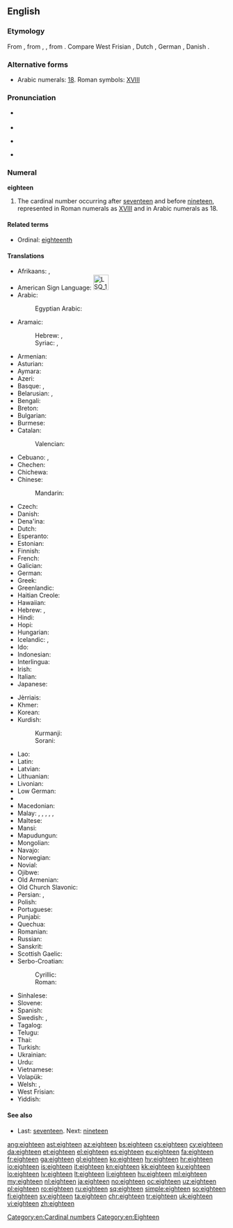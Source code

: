 ==English==

===Etymology===
From {{etyl|enm|en}} {{term|ehtetene|lang=enm}}, from {{etyl|ang|en}} {{m|ang|eahtatīene}}, {{m|ang|eahtatēne}}, from {{etyl|gem-pro|en}} {{m|gem-pro|*ahtōutehun}}. Compare West Frisian {{term|achttjin|lang=fy}}, Dutch {{term|achttien|lang=nl}}, German {{term|achtzehn|lang=de}}, Danish {{term|atten|lang=da}}.

===Alternative forms===
* Arabic numerals: [[18]]. Roman symbols: [[XVIII]]

===Pronunciation===
* {{qualifier|next word stressed near the first syllable}}
*: {{a|UK|US}} {{IPA|/ˈeɪ.tiːn/|lang=en}}
* {{audio|en-us-eighteen.ogg|Audio (US)|lang=en}}
* {{qualifier|next word stressed after the first syllable}}
*: {{a|UK|US}} {{IPA|/ˌeɪˈtiːn/|lang=en}}
* {{rhymes|iːn|lang=en}}

===Numeral===
'''eighteen'''

# The cardinal number occurring after [[seventeen]] and before [[nineteen]], represented in Roman numerals as [[XVIII]] and in Arabic numerals as 18.

====Related terms====
* Ordinal: [[eighteenth]]

====Translations====
{{trans-top|cardinal number}}
* Afrikaans: {{t|af|agtien}}, {{t|af|agttien}}
* American Sign Language: [[Image:LSQ 18.jpg|35px]]
* Arabic: {{t|ar|ثمانية عشر|tr=θamāniyat ʕášar}}
*: Egyptian Arabic: {{t|arz|تمنتاشر|tr=tamantāšar|sc=Arab}}
* Aramaic:
*: Hebrew: {{t|arc|תמנעסר|m|tr=tmāna‘sar|sc=Hebr}}, {{t|arc|תמנעסרא|f|tr=tmāna‘esrē|sc=Hebr}}
*: Syriac: {{t|arc|ܬܡܢܥܣܪ|m|tr=tmāna‘sar|sc=Syrc}}, {{t|arc|ܬܡܢܥܣܪܐ|f|tr=tmāna‘esrē|sc=Syrc}}
* Armenian: {{t+|hy|տասնութ|tr=tasnut'}}
* Asturian: {{t+|ast|dieciocho}}
* Aymara: {{t|ay|tunka kimsaqallquni}}
* Azeri: {{t+|az|on səkkiz}}
* Basque: {{t+|eu|hemezortzi}}, {{t+|eu|hamazortzi}}
* Belarusian: {{t|be|васямна́ццаць|sc=Cyrl}}, {{t|be|васемнаццаць|tr=vasjemnáccac’|sc=Cyrl}}
* Bengali: {{t|bn|আঠারো|tr=aţharo}}
* Breton: {{t+|br|triwec'h}}
* Bulgarian: {{t|bg|осемнадесет|tr=osemnadeset|sc=Cyrl}}
* Burmese: {{t|my|ဆယ့်ရှစ်|tr=hsè.shit|sc=Mymr}}
* Catalan: {{t+|ca|divuit}}
*: Valencian: {{t|ca|dihuit}}
* Cebuano: {{t|ceb|napulo'g walo}}, {{t|ceb|disiotso}}
* Chechen: {{t|ce|берхIитта|tr=berhitta}}
* Chichewa: {{t|ny|khumi n'zisanu n'zitatu}}
* Chinese:
*: Mandarin: {{t+|cmn|十八|tr=shíbā}}
* Czech: {{t+|cs|osmnáct}}
* Danish: {{t+|da|atten}}
* Dena'ina: {{t|tfn|łtaqul'i beq'di}}
* Dutch: {{t+|nl|achttien|f}}
* Esperanto: {{t|eo|dek ok}}
* Estonian: {{t+|et|kaheksateist}}
* Finnish: {{t+|fi|kahdeksantoista}}
* French: {{t+|fr|dix-huit|m}}
* Galician: {{t+|gl|dezaoito}}
* German: {{t+|de|achtzehn}}
* Greek: {{t+|el|δεκαοκτώ|tr=dekaoktó}}
* Greenlandic: {{t|kl|arvirsaniq-pingasut}}
* Haitian Creole: {{t|ht|dizuit}}
* Hawaiian: {{t|haw|ʻumikūmāwalu}}
* Hebrew: {{t|he|שמונה עשרה|alt=שְׁמוֹנֶה־עֶשְׂרֵה|tr=shmone esre|f}} {{qualifier|used in counting}}, {{t|he|שמונה עשר|alt=שְׁמוֹנָה־עָשָׂר|tr=shmona asar|m}}
* Hindi: {{t+|hi|अठारह|tr=aṭhārah}}
* Hopi: {{t|hop|pakwt niikyang nanalt siikya’ta}}
* Hungarian: {{t+|hu|tizennyolc}}
* Icelandic: {{t+|is|átján}}, {{t|is|áttján}} {{qualifier|archaic}}
* Ido: {{t+|io|dek ed ok}}
* Indonesian: {{t|id|delapan belas}}
* Interlingua: {{t|ia|dece-octo}}
* Irish: {{t+|ga|ocht déag}}
* Italian: {{t+|it|diciotto}}
* Japanese: {{t+|ja|十八|tr=jū-hachi}}
{{trans-mid}}
* Jèrriais: {{t|roa-jer|dgiêx-huit}}
* Khmer: {{t|km|ដប់ប្រាំបី|tr=dop pram bei}}
* Korean: {{t+|ko|열여덟|tr=yeolyeodeol}}
* Kurdish:
*: Kurmanji: {{t+|ku|hejde}}
*: Sorani: {{t|ckb|ھەژدە|tr=hejde}}
* Lao: {{t|lo|ສິບແປດ|sc=Laoo}}
* Latin: {{t+|la|duodēvīgintī}}
* Latvian: {{t+|lv|astoņpadsmit}}
* Lithuanian: {{t+|lt|aštuoniolika }}
* Livonian: {{t|liv|kōdõkstuoistõn}}
* Low German: {{t|nds|achtteihn}}
* {{trreq|lb}}
* Macedonian: {{t|mk|осумнаесет|tr=osumnáeset}}
* Malay: {{t|ms|lapan belas}}, {{t|ms|delapan belas}}, {{t|ms|sepuluh lapan}}, {{t|ms|sepuluh delapan}}, {{t|ms|satu puluh lapan}}, {{t|ms|satu puluh delapan}}
* Maltese: {{t|mt|tmintax}}
* Mansi: {{t|mns|нёлловхуйплов|tr=ɲollowxujplow}}
* Mapudungun: {{t|arn|maripura}}
* Mongolian: {{t|mn|арван найм‎|sc=Cyrl}}
* Navajo: {{t|nv|tseebíítsʼáadah}}
* Norwegian: {{t+|no|atten}}
* Novial: {{t|nov|dek-ot}}
* Ojibwe: {{t|oj|ashi-nishwaaswi}}
* Old Armenian: {{t|xcl|ութեւտասն|tr=utʿewtasn|sc=Armn}}
* Old Church Slavonic: {{t|cu|осмь на дєсѧтє|sc=Cyrs}}
* Persian: {{t+|fa|هجده|tr=hejdah}}, {{t+|fa|هیجده|tr=hijdah}}
* Polish: {{t+|pl|osiemnaście|p}}
* Portuguese: {{t+|pt|dezoito}}
* Punjabi: {{t|pa|ਅਠਾਰ੍ਹਾਂ|tr=aṭhārhāṅ|sc=Guru}}
* Quechua: {{t|qu|chunka pusaqniyuq}}
* Romanian: {{t+|ro|optsprezece}}
* Russian: {{t+|ru|восемнадцать|tr=vosemnádtsat’}}
* Sanskrit: {{t|sa|अष्टादशन्|tr=aṣṭādaśan|sc=Deva}}
* Scottish Gaelic: {{t|gd|ochd}} {{t|gd|deug}}
* Serbo-Croatian:
*: Cyrillic: {{t|sh|осамнаест|sc=Cyrl}}
*: Roman: {{t|sh|osamnaest}}
* Sinhalese: {{t|si|දහඅට|tr=dhahaata}}
* Slovene: {{t+|sl|osemnajst}}
* Spanish: {{t+|es|dieciocho}}
* Swedish: {{t+|sv|arton}}, {{t+|sv|aderton}} {{qualifier|obsolete, Finnish Swedish}}
* Tagalog: {{t+|tl|labingwalo}}
* Telugu: {{t+|te|పద్దెనిమిది}}
* Thai: {{t|th|สิบแปด|sc=Thai}}
* Turkish: {{t+|tr|on sekiz}}
* Ukrainian: {{t+|uk|вісімна́дцять|sc=Cyrl}}
* Urdu: {{t+|ur|اٹھارہ|tr=aṭhārah}}
* Vietnamese: {{t|vi|mười tám}}
* Volapük: {{t|vo|degjöl}}
* Welsh: {{t+|cy|deunaw}} {{qualifier|vigesimal, traditional}}, {{t+|cy|un deg wyth}} {{qualifier|decimal}}
* West Frisian: {{t+|fy|achttjin}}
* Yiddish: {{t|yi|אַכצן|tr=akhtsn|sc=Hebr}}
{{trans-bottom}}

====See also====
* Last: [[seventeen]]. Next: [[nineteen]]

[[Category:en:Cardinal numbers]]
[[Category:en:Eighteen]]

[[ang:eighteen]]
[[ast:eighteen]]
[[az:eighteen]]
[[bs:eighteen]]
[[cs:eighteen]]
[[cy:eighteen]]
[[da:eighteen]]
[[et:eighteen]]
[[el:eighteen]]
[[es:eighteen]]
[[eu:eighteen]]
[[fa:eighteen]]
[[fr:eighteen]]
[[ga:eighteen]]
[[gl:eighteen]]
[[ko:eighteen]]
[[hy:eighteen]]
[[hr:eighteen]]
[[io:eighteen]]
[[is:eighteen]]
[[it:eighteen]]
[[kn:eighteen]]
[[kk:eighteen]]
[[ku:eighteen]]
[[lo:eighteen]]
[[lv:eighteen]]
[[lt:eighteen]]
[[li:eighteen]]
[[hu:eighteen]]
[[ml:eighteen]]
[[my:eighteen]]
[[nl:eighteen]]
[[ja:eighteen]]
[[no:eighteen]]
[[oc:eighteen]]
[[uz:eighteen]]
[[pl:eighteen]]
[[ro:eighteen]]
[[ru:eighteen]]
[[sq:eighteen]]
[[simple:eighteen]]
[[so:eighteen]]
[[fi:eighteen]]
[[sv:eighteen]]
[[ta:eighteen]]
[[chr:eighteen]]
[[tr:eighteen]]
[[uk:eighteen]]
[[vi:eighteen]]
[[zh:eighteen]]